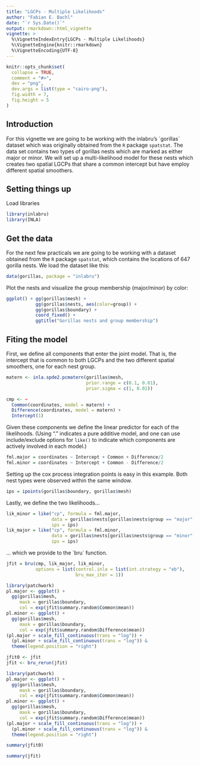 ```yaml
---
title: "LGCPs - Multiple Likelihoods"
author: "Fabian E. Bachl"
date: "`r Sys.Date()`"
output: rmarkdown::html_vignette
vignette: >
  %\VignetteIndexEntry{LGCPs - Multiple Likelihoods}
  %\VignetteEngine{knitr::rmarkdown}
  %\VignetteEncoding{UTF-8}
---
```


```r
knitr::opts_chunk$set(
  collapse = TRUE,
  comment = "#>",
  dev = "png",
  dev.args = list(type = "cairo-png"),
  fig.width = 7,
  fig.height = 5
)
```

Introduction
----------------
For this vignette we are going to be working with the inlabru's ´gorillas´ dataset which was originally obtained from 
the `R` package `spatstat`. The data set contains two types of gorillas nests which are marked as either major or minor. We will set up a multi-likelihood model for these nests which creates two spatial LGCPs that share a common intercept but have employ different spatial smoothers.


Setting things up
----------------

Load libraries
```r
library(inlabru)
library(INLA)
```

Get the data
-----------------------------------
For the next few practicals we are going to be working with a dataset obtained from 
the `R` package `spatstat`, which contains the locations of 647 gorilla nests. We load the 
dataset like this:

```r
data(gorillas, package = "inlabru")
```

Plot the nests and visualize the group membership (major/minor) by color:

```r
ggplot() + gg(gorillas$mesh) + 
           gg(gorillas$nests, aes(color=group)) + 
           gg(gorillas$boundary) + 
           coord_fixed() +
           ggtitle("Gorillas nests and group membership")
```


Fiting the model
-----------------------------------

First, we define all components that enter the joint model. That is, the intercept that is common to both LGCPs and
the two different spatial smoothers, one for each nest group.

```r
matern <- inla.spde2.pcmatern(gorillas$mesh, 
                              prior.range = c(0.1, 0.01),
                              prior.sigma = c(1, 0.01))

cmp <- ~
  Common(coordinates, model = matern) + 
  Difference(coordinates, model = matern) + 
  Intercept(1)

```

Given these components we define the linear predictor for each of the likelihoods.
(Using "." indicates a pure additive model, and one can use include/exclude
options for `like()` to indicate which components are actively involved in each model.)
```r
fml.major = coordinates ~ Intercept + Common + Difference/2
fml.minor = coordinates ~ Intercept + Common - Difference/2
```

Setting up the cox process integration points is easy in this example. Both nest types were observed within the same window.
```r
ips = ipoints(gorillas$boundary, gorillas$mesh)
```
Lastly, we define the two likelihoods...
```r
lik_minor = like("cp", formula = fml.major,
                 data = gorillas$nests[gorillas$nests$group == "major",],
                 ips = ips)
lik_major = like("cp", formula = fml.minor,
                 data = gorillas$nests[gorillas$nests$group == "minor",],
                 ips = ips)
```
... which we provide to the ´bru´ function.
```r
jfit = bru(cmp, lik_major, lik_minor,
           options = list(control.inla = list(int.strategy = "eb"),
                          bru_max_iter = 1))
```

```r
library(patchwork)
pl.major <- ggplot() +
  gg(gorillas$mesh,
     mask = gorillas$boundary,
     col = exp(jfit$summary.random$Common$mean))
pl.minor <- ggplot() +
  gg(gorillas$mesh,
     mask = gorillas$boundary,
     col = exp(jfit$summary.random$Difference$mean))
(pl.major + scale_fill_continuous(trans = "log")) +
  (pl.minor + scale_fill_continuous(trans = "log")) &
  theme(legend.position = "right")
```

```r
jfit0 <- jfit
jfit <- bru_rerun(jfit)
```


```r
library(patchwork)
pl.major <- ggplot() +
  gg(gorillas$mesh,
     mask = gorillas$boundary,
     col = exp(jfit$summary.random$Common$mean))
pl.minor <- ggplot() +
  gg(gorillas$mesh,
     mask = gorillas$boundary,
     col = exp(jfit$summary.random$Difference$mean))
(pl.major + scale_fill_continuous(trans = "log")) +
  (pl.minor + scale_fill_continuous(trans = "log")) &
  theme(legend.position = "right")
```

```r
summary(jfit0)
```

```r
summary(jfit)
```
